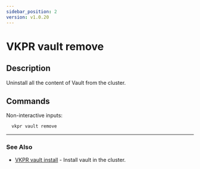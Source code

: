 ```yaml
---
sidebar_position: 2
version: v1.0.20
---
```


# VKPR vault remove

## Description

Uninstall all the content of Vault from the cluster.

## Commands

Non-interactive inputs:

```bash
  vkpr vault remove
```

---

### See Also

- [VKPR vault install](/docs/commands/vault/vkpr_vault_install) - Install vault in the cluster.
